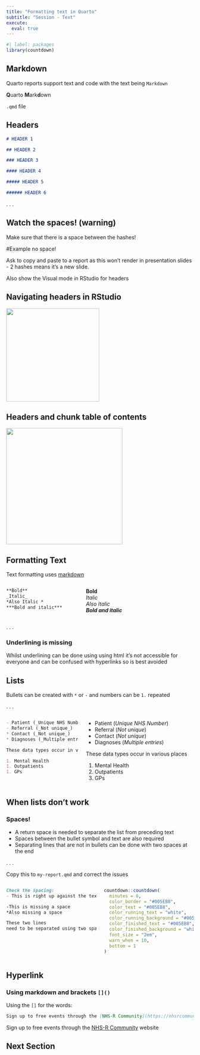 ```yaml
---
title: "Formatting text in Quarto"
subtitle: "Session - Text"
execute: 
  eval: true
---
```


```r
#| label: packages
library(countdown)
```

## Markdown

Quarto reports support text and code with the text being `Markdown`

**Q**uarto **M**ark**d**own

`.qmd` file

## Headers

``` markdown
# HEADER 1

## HEADER 2

### HEADER 3

#### HEADER 4

##### HEADER 5

###### HEADER 6

```
. . .

::: {.callout-warning collapse="false" appearance="default" icon="true"}
## Watch the spaces! (warning)

Make sure that there is a space between the hashes!


#Example no space!
:::

::: notes
Ask to copy and paste to a report as this won't render in presentation slides - 2 hashes means it's a new slide.

Also show the Visual mode in RStudio for headers
:::

## Navigating headers in RStudio

![](img/outline-headers.PNG){fig-alt="Screenshot of Headers Outline as appears in newer versions of RStudio, includes the word Outline" width="250"}

## Headers and chunk table of contents

![](img/rstudio-toc.PNG){fig-alt="Screenshot of RStudio headers and chunks" width="312"}

## Formatting Text

Text formatting uses [markdown](https://www.markdownguide.org/basic-syntax/)

::: columns
::: {.column width="40%"}
``` markdown
**Bold**
_Italic_
*Also Italic *
***Bold and italic***
```
:::

::: {.column width="60%"}
**Bold**\
*Italic*\
*Also Italic*\
***Bold and italic***
:::
:::

. . .

::: {.callout-caution collapse="false" appearance="default" icon="true"}
### Underlining is missing

Whilst underlining can be done using using html it's not accessible for everyone and can be confused with hyperlinks so is best avoided
:::

## Lists

Bullets can be created with `*` or `-` and numbers can be `1.` repeated

. . .

:::: {.columns}

::: {.column width='40%'}
```markdown
- Patient (_Unique NHS Number_)
- Referral (_Not unique_)
* Contact (_Not unique_)
* Diagnoses (_Multiple entries_)

These data types occur in various places

1. Mental Health
1. Outpatients
1. GPs

```
:::

::: {.column width='60%'}
- Patient (_Unique NHS Number_)
- Referral (_Not unique_)
* Contact (_Not unique_)
* Diagnoses (_Multiple entries_)

These data types occur in various places

1. Mental Health
1. Outpatients
1. GPs
:::

::::

## When lists don't work

:::{.callout-warning collapse=false appearance='default' icon=true}
### Spaces!
- A return space is needed to separate the list from preceding text
- Spaces between the bullet symbol and text are also required 
- Separating lines that are not in bullets can be done with two spaces at the end
:::

. . .

Copy this to `my-report.qmd` and correct the issues

:::: {.columns}

::: {.column width='50%'}
```markdown
Check the spacing:
- This is right up against the text

-This is missing a space
*Also missing a space

These two lines
need to be separated using two space

```
:::

::: {.column width='50%'}

```r
countdown::countdown(
  minutes = 6,
  color_border = "#005EB8",
  color_text = "#005EB8",
  color_running_text = "white",
  color_running_background = "#005EB8",
  color_finished_text = "#005EB8",
  color_finished_background = "white",
  font_size = "2em",
  warn_when = 10,
  bottom = 1
)
```
:::
::::

## Hyperlink

### Using markdown and brackets `[]()`

Using the `[]` for the words:

``` markdown
Sign up to free events through the [NHS-R Community](https://nhsrcommunity.com/) website
```

Sign up to free events through the [NHS-R Community](https://nhsrcommunity.com/) website

## Next Section
